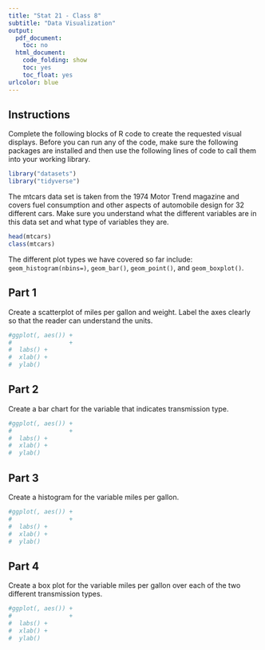 ```yaml
---
title: "Stat 21 - Class 8"
subtitle: "Data Visualization"
output:
  pdf_document: 
    toc: no
  html_document:
    code_folding: show
    toc: yes
    toc_float: yes
urlcolor: blue
---
```


## Instructions 
Complete the following blocks of R code to create the requested visual displays. Before you can run any of the code, make sure the following packages are installed and then use the following lines of code to call them into your working library. 


```r
library("datasets")
library("tidyverse")
```


The mtcars data set is taken from the 1974 Motor Trend magazine and covers fuel consumption and other aspects of automobile design for 32 different cars. Make sure you understand what the different variables are in this data set and what type of variables they are.  

```r
head(mtcars)
class(mtcars)
```

The different plot types we have covered so far include:
`geom_histogram(nbins=)`, `geom_bar()`, `geom_point()`, and `geom_boxplot()`. 

\pagebreak 

## Part 1 

Create a scatterplot of miles per gallon and weight. Label the axes clearly so that the reader can understand the units.  

```r
#ggplot(, aes()) +
#                + 
#  labs() + 
#  xlab() + 
#  ylab()
```

## Part 2 

Create a bar chart for the variable that indicates transmission type. 

```r
#ggplot(, aes()) +
#                + 
#  labs() + 
#  xlab() + 
#  ylab()
```

## Part 3

Create a histogram for the variable miles per gallon.


```r
#ggplot(, aes()) +
#                + 
#  labs() + 
#  xlab() + 
#  ylab()
```

## Part 4 

Create a box plot for the variable miles per gallon over each of the two different transmission types. 

```r
#ggplot(, aes()) +
#                + 
#  labs() + 
#  xlab() + 
#  ylab()
```